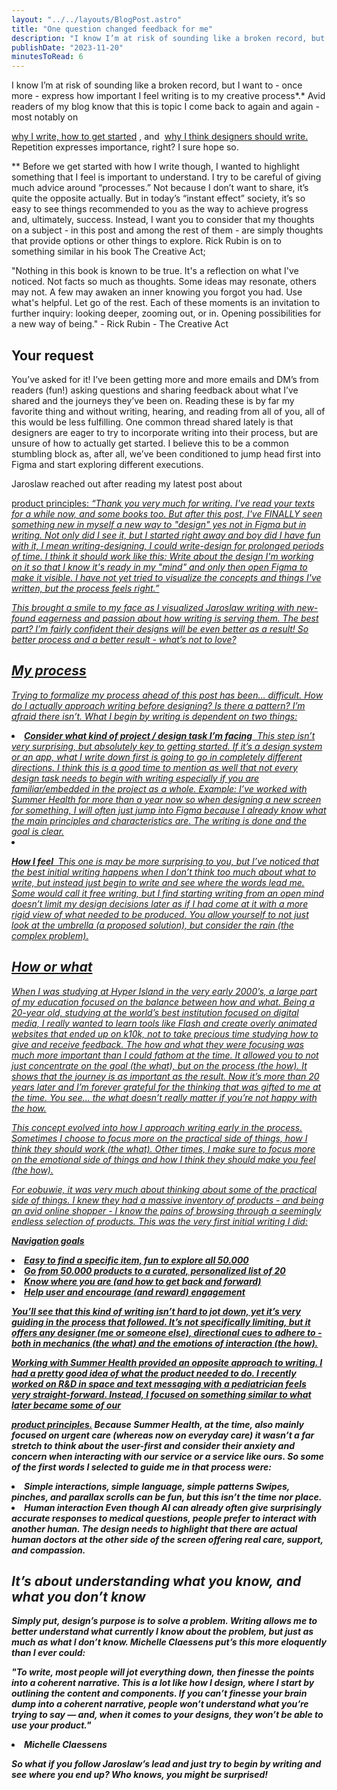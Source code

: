 ```yaml
---
layout: "../../layouts/BlogPost.astro"
title: "One question changed feedback for me"
description: "I know I’m at risk of sounding like a broken record, but I want to - once more - express how important I feel writing is to my creative process*.* Avid readers of my blog know that this is topic I come back to again and again - most notably on why I write, how to get started, and why I think designers should write. Repetition expresses importance, right? I sure hope so.\n\n\n** Before we get started with how I write though, I wanted to highlight something that I feel is important to understand. I t"
publishDate: "2023-11-20"
minutesToRead: 6
---
```


<p>I know I’m at risk of sounding like a broken record, but I want to -&nbsp;once more&nbsp;- express how important I feel writing is to my creative process*.* Avid readers of my blog know that this is topic I come back to again and again - most notably on&nbsp; </p>
<a href="https://www.antonsten.com/justwrite">why I write,&nbsp;how to get started</a>
 , and&nbsp; 
<a href="https://www.antonsten.com/designers-write">why I think designers should write.</a>
 Repetition expresses importance, right? I sure hope so.</p>
<p>** Before we get started with&nbsp;how&nbsp;I write though, I wanted to highlight something that I feel is important to understand. I try to be careful of giving much advice around “processes.” Not because I don’t want to share, it’s quite the opposite actually. But in today’s “instant effect” society, it’s so easy to see things recommended to you as&nbsp;the way&nbsp;to achieve progress and, ultimately, success. Instead, I want you to consider that my thoughts on a subject - in this post and among the rest of them - are simply thoughts that provide options or other things to explore. Rick Rubin is on to something similar in his book The Creative Act;</p>
<div class="blockquote">
</div>
<div>
<p>"Nothing in this book is known to be true. It's a reflection on what I've noticed. Not facts so much as thoughts. Some ideas may resonate, others may not. A few may awaken an inner knowing you forgot you had. Use what's helpful. Let go of the rest. Each of these moments is an invitation to further inquiry: looking deeper, zooming out, or in. Opening possibilities for a new way of being." - Rick Rubin - The Creative Act </p>
</div>
<h2 id="your-request">Your request</h>
</h2>
<p>You’ve asked for it! I’ve been getting more and more emails and DM’s from readers (fun!) asking questions and sharing feedback about what I’ve shared and the journeys they’ve been on. Reading these is by far my favorite thing and without writing, hearing, and reading from all of you, all of this would be less fulfilling. One common thread shared lately is that designers are eager to try to incorporate writing into their process, but are unsure of how to actually get started. I believe this to be a common stumbling block as, after all, we’ve been conditioned to jump head first into Figma and start exploring different executions.</p>
<p>Jaroslaw reached out after reading my latest post about&nbsp; </p>
<a href="https://www.antonsten.com/@/page/Ewq0Hi3vRpdqB3Go">product principles: 
<em>“Thank you very much for writing. I've read your texts for a while now, and some books too. But after this post, I've FINALLY seen something new in myself a new way to "design" yes not in Figma but in writing.&nbsp;Not only did I see it, but I started right away and boy did I have fun with it, I mean writing-designing, I could write-design for prolonged periods of time. 
<em>I think it should work like this: Write about the design I'm working on it so that I know it's ready in my "mind" and only then open Figma to make it visible. I have not yet tried&nbsp;to visualize the concepts and things I've written,&nbsp;but the&nbsp;process feels right.” 
<p>This brought a smile to my face as I visualized Jaroslaw writing with new-found eagerness and passion about how writing is serving them. The best part? I’m fairly confident their designs will be even better as a result! So better process and a better result - what’s not to love?</p>
<h2 id="my-process">My process</h>
</h2>
<p>Trying to formalize my process ahead of this post has been… difficult. How do I actually approach writing before designing? Is there a pattern? I’m afraid there isn’t. What I begin by writing is dependent on two things:</p>
<ol>
</ol>
<li>
<strong>Consider what kind of project / design task I’m facing</strong>
 &nbsp;This step isn’t very surprising, but absolutely key to getting started. If it’s a design system or an app, what I write down first is going to go in completely different directions.&nbsp;I think this is a good time to mention as well that not every design task needs to begin with writing especially if you are familiar/embedded in the project as a whole.&nbsp;Example: I’ve worked with Summer Health for more than a year now so when designing a new screen for something, I will often just jump into Figma because I already know what the main principles and characteristics are. The writing is done and the goal is clear. 
<li>
</li>
<p>
<strong>How I feel</stron>
</strong>
 &nbsp;This one is may be more surprising to you, but I’ve noticed that the best initial writing happens when I don’t think too much about what to write, but instead just begin to write and see where the words lead me. Some would call it free writing, but I find starting writing from an open mind doesn’t limit my design decisions later as if I had come at it with a more rigid view of what needed to be produced. You allow yourself to not just look at the umbrella (a proposed solution), but consider the rain (the complex problem). </ol>
<h2 id="how-or-what">How or what</h>
</h2>
<p>When I was studying at Hyper Island in the very early 2000’s, a large part of my education focused on the balance between&nbsp;how&nbsp;and&nbsp;what.&nbsp;Being a 20-year old, studying at the world’s best institution focused on digital media, I really wanted to learn tools like Flash and create overly animated websites that ended up on k10k, not to take precious time studying how to give and receive feedback. The how and what they were focusing was much more important than I could fathom at the time. It allowed you to not just concentrate on the goal (the what), but on the process (the how). It shows that the journey is as important as the result. Now it’s more than 20 years later and I’m forever grateful for the thinking that was gifted to me at the time. You see… the what doesn’t really matter if you’re not happy with the how.</p>
<p>This concept evolved into how I approach writing early in the process. Sometimes I choose to focus more on the practical side of things, how I think they should work (the what). Other times, I make sure to focus more on the emotional side of things and how I think they should make you feel (the how).</p>
<p>For&nbsp;eobuwie, it was very much about thinking about some of the practical side of things. I knew they had a massive inventory of products - and being an avid online shopper - I know the pains of browsing through a seemingly endless selection of products. This was the very first initial writing I did:</p>
<strong>Navigation goals 
<ul>
</ul>
<li>Easy to find a specific item, fun to explore all 50.000</li>
<li>Go from 50.000 products to a curated, personalized list of 20</l>
</li>
<li>Know where you are (and how to get back and forward)</l>
</li>
<li>Help user and encourage (and reward) engagement </li>
<p>You’ll see that this kind of writing isn’t hard to jot down, yet it’s very guiding in the process that followed. It’s not specifically limiting, but it offers any designer (me or someone else), directional cues to adhere to - both in mechanics (the what) and the emotions of interaction (the how).</p>
<p>Working with&nbsp;Summer Health&nbsp;provided an opposite approach to writing. I had a pretty good idea of what the product needed to do. I recently worked on&nbsp;R&amp;D in space&nbsp;and text messaging with a pediatrician feels very straight-forward. Instead, I focused on something similar to what later became some of&nbsp;our </p>
<a href="https://www.antonsten.com/the-power-of-product-principles">product principles.</a>
 Because Summer Health, at the time, also mainly focused on urgent care (whereas now on&nbsp;everyday care) it wasn’t a far stretch to think about the user-first and consider their anxiety and concern when interacting with our service or a service like ours. So some of the first words I selected to guide me in that process were:</p>
<ul>
</ul>
<li>Simple interactions, simple language, simple patterns&nbsp;Swipes, pinches, and parallax scrolls can be fun, but this isn’t the time nor place.</li>
<li>Human interaction&nbsp;Even though AI can already often give surprisingly accurate responses to medical questions, people prefer to interact with another human. The design needs to highlight that there are actual human doctors at the other side of the screen offering real care, support, and compassion. </li>
<h2 id="it%E2%80%99s-about-understanding-what-you-know-and-what-you-don%E2%80%99t-know">It’s about understanding what you know, and what you don’t know</h2>
<p>Simply put, design’s purpose is to solve a problem. Writing allows me to better understand what currently I know about the problem, but just as much as what I don’t know. Michelle Claessens put’s this more eloquently than I ever could:</p>
<div class="blockquote">
</div>
<div>
<p>"To write, most people will jot everything down, then finesse the points into a coherent narrative. This is a lot like how I design, where I start by outlining the content and components. If you can’t finesse your brain dump into a coherent narrative, people won’t understand what you’re trying to say — and, when it comes to your designs, they won’t be able to use your product."</p>
<ul>
</ul>
<li>Michelle Claessens 
<p>So what if you follow Jaroslaw’s lead and just try to begin by writing and see where you end up? Who knows, you might be surprised!</p>
